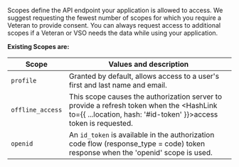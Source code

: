 
<SectionHeaderWrapper heading="Scopes" id="scopes" />

Scopes define the API endpoint your application is allowed to access. We suggest requesting the fewest number of scopes for which you require a Veteran to provide consent. You can always request access to additional scopes if a Veteran or VSO needs the data while using your application.  

**Existing Scopes are:**

| Scope            | Values and description |
| ---------------- | ---------------------- |
| `profile`        | Granted by default, allows access to a user's first and last name and email. |
| `offline_access` | This scope causes the authorization server to provide a refresh token when the <HashLink to={{ ...location, hash: '#id-token' }}>access token</HashLink> is requested. |
| `openid`         | An `id_token` is available in the authorization code flow (response_type = code) token response when the 'openid' scope is used. |
